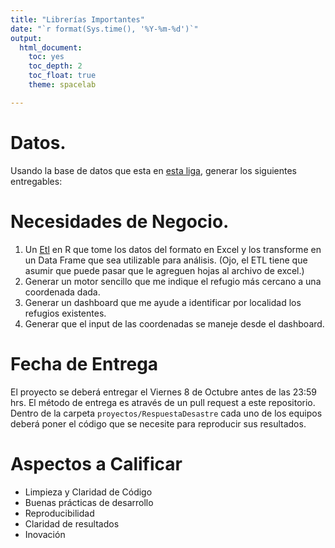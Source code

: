 ```yaml
---
title: "Librerías Importantes"
date: "`r format(Sys.time(), '%Y-%m-%d')`"
output:
  html_document:
    toc: yes
    toc_depth: 2
    toc_float: true
    theme: spacelab

---
```


# Datos.

Usando la base de datos que esta en [esta liga](https://docs.google.com/spreadsheets/d/0Bw4a10rhk2QqaTZkUmQwaXU4aEE/edit?usp=sharing&ouid=101036910978943156470&resourcekey=0-RQa9gRpFX0x3z5bSJGn0Dg&rtpof=true&sd=true), generar los siguientes entregables:

# Necesidades de Negocio.

1. Un [Etl](https://en.wikipedia.org/wiki/Extract,_transform,_load) en R que tome los datos del formato en Excel y los transforme en un Data Frame que sea utilizable para análisis. (Ojo, el ETL tiene que asumir que puede pasar que le agreguen hojas al archivo de excel.)
2. Generar un motor sencillo que me indique el refugio más cercano a una coordenada dada.
3. Generar un dashboard que me ayude a identificar por localidad los refugios existentes.
4. Generar que el input de las coordenadas se maneje desde el dashboard.

# Fecha de Entrega

El proyecto se deberá entregar el Viernes 8 de Octubre antes de las 23:59 hrs. El método de entrega es através de un pull request a este repositorio. Dentro de la carpeta `proyectos/RespuestaDesastre` cada uno de los equipos deberá poner el código que se necesite para reproducir sus resultados.

# Aspectos a Calificar
  * Limpieza y Claridad de Código
  * Buenas prácticas de desarrollo
  * Reproducibilidad
  * Claridad de resultados
  * Inovación
